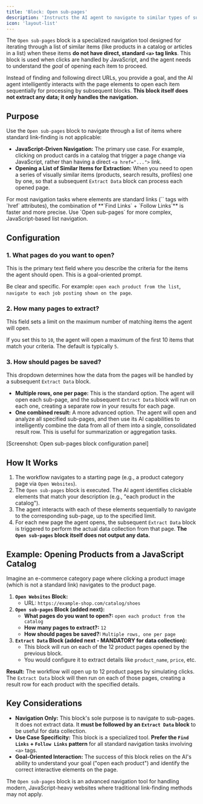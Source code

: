 ```yaml
---
title: 'Block: Open sub-pages'
description: 'Instructs the AI agent to navigate to similar types of sub-pages, especially when direct links are not available (e.g., in a product catalog).'
icon: 'layout-list'
---
```


The `Open sub-pages` block is a specialized navigation tool designed for iterating through a list of similar items (like products in a catalog or articles in a list) when these items **do not have direct, standard `<a>` tag links**. This block is used when clicks are handled by JavaScript, and the agent needs to understand the *goal* of opening each item to proceed.

Instead of finding and following direct URLs, you provide a goal, and the AI agent intelligently interacts with the page elements to open each item sequentially for processing by subsequent blocks. **This block itself does not extract any data; it only handles the navigation.**

## Purpose

Use the `Open sub-pages` block to navigate through a list of items where standard link-finding is not applicable:

* **JavaScript-Driven Navigation:** The primary use case. For example, clicking on product cards in a catalog that trigger a page change via JavaScript, rather than having a direct `<a href="...">` link.
* **Opening a List of Similar Items for Extraction:** When you need to open a series of visually similar items (products, search results, profiles) one by one, so that a subsequent `Extract Data` block can process each opened page.

<Note>
For most navigation tasks where elements are standard links (`<a>` tags with `href` attributes), the combination of **`Find Links` + `Follow Links`** is faster and more precise. Use `Open sub-pages` for more complex, JavaScript-based list navigation.
</Note>

## Configuration

### 1. What pages do you want to open?

This is the primary text field where you describe the criteria for the items the agent should open. This is a goal-oriented prompt.

Be clear and specific. For example: `open each product from the list`, `navigate to each job posting shown on the page`.

### 2. How many pages to extract?

This field sets a limit on the maximum number of matching items the agent will open.

If you set this to `10`, the agent will open a maximum of the first 10 items that match your criteria. The default is typically `5`.

### 3. How should pages be saved?

This dropdown determines how the data from the pages will be handled by a subsequent `Extract Data` block.

* **Multiple rows, one per page:** This is the standard option. The agent will open each sub-page, and the subsequent `Extract Data` block will run on each one, creating a separate row in your results for each page.
* **One combined result:** A more advanced option. The agent will open and analyze all specified sub-pages, and then use its AI capabilities to intelligently combine the data from all of them into a single, consolidated result row. This is useful for summarization or aggregation tasks.

[Screenshot: Open sub-pages block configuration panel]

## How It Works

1.  The workflow navigates to a starting page (e.g., a product category page via `Open Websites`).
2.  The `Open sub-pages` block is executed. The AI agent identifies clickable elements that match your description (e.g., "each product in the catalog").
3.  The agent interacts with each of these elements sequentially to navigate to the corresponding sub-page, up to the specified limit.
4.  For each new page the agent opens, the subsequent `Extract Data` block is triggered to perform the actual data collection from that page. **The `Open sub-pages` block itself does not output any data.**

## Example: Opening Products from a JavaScript Catalog

Imagine an e-commerce category page where clicking a product image (which is not a standard link) navigates to the product page.

1.  **`Open Websites` Block:**
    * URL: `https://example-shop.com/catalog/shoes`
2.  **`Open sub-pages` Block (added next):**
    * **What pages do you want to open?:** `open each product from the catalog`
    * **How many pages to extract?:** `12`
    * **How should pages be saved?:** `Multiple rows, one per page`
3.  **`Extract Data` Block (added next - MANDATORY for data collection):**
    * This block will run on each of the 12 product pages opened by the previous block.
    * You would configure it to extract details like `product_name`, `price`, etc.

**Result:** The workflow will open up to 12 product pages by simulating clicks. The `Extract Data` block will then run on each of those pages, creating a result row for each product with the specified details.

## Key Considerations

* **Navigation Only:** This block's sole purpose is to navigate to sub-pages. It does not extract data. It **must be followed by an `Extract Data` block** to be useful for data collection.
* **Use Case Specificity:** This block is a specialized tool. **Prefer the `Find Links` + `Follow Links` pattern** for all standard navigation tasks involving `<a>` tags.
* **Goal-Oriented Interaction:** The success of this block relies on the AI's ability to understand your goal ("open each product") and identify the correct interactive elements on the page.

The `Open sub-pages` block is an advanced navigation tool for handling modern, JavaScript-heavy websites where traditional link-finding methods may not apply.